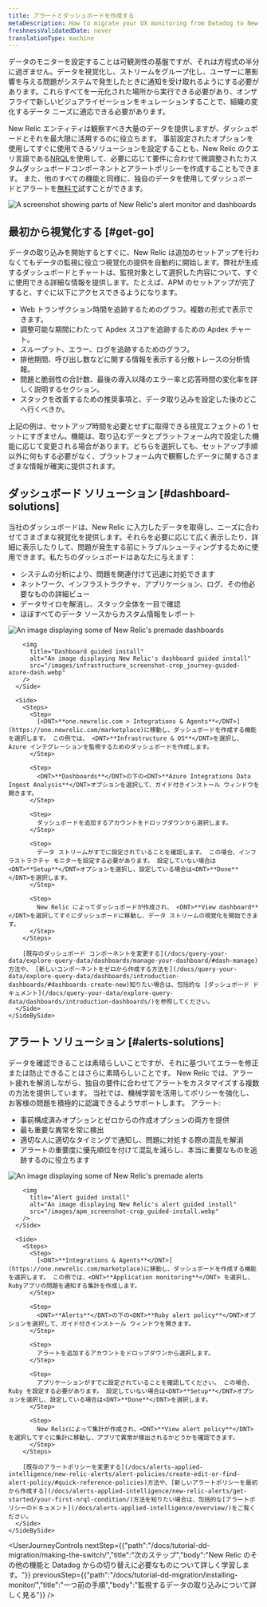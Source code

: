```yaml
---
title: アラートとダッシュボードを作成する
metaDescription: How to migrate your UX monitoring from Datadog to New Relic.
freshnessValidatedDate: never
translationType: machine
---
```


データのモニターを設定することは可観測性の基盤ですが、それは方程式の半分に過ぎません。データを視覚化し、ストリームをグループ化し、ユーザーに悪影響を与える問題がシステムで発生したときに通知を受け取れるようにする必要があります。これらすべてを一元化された場所から実行できる必要があり、オンザフライで新しいビジュアライゼーションをキュレーションすることで、組織の変化するデータ ニーズに適応できる必要があります。

New Relic エンティティは観察すべき大量のデータを提供しますが、ダッシュボードと<InlinePopover type="alerts"/>それを最大限に活用するのに役立ちます。 事前設定されたオプションを使用してすぐに使用できるソリューションを設定することも、New Relic のクエリ言語である[NRQL](/docs/query-your-data/nrql-new-relic-query-language/get-started/introduction-nrql-new-relics-query-language/)を使用して、必要に応じて要件に合わせて微調整されたカスタムダッシュボードコンポーネントとアラートポリシーを作成することもできます。 また、他のすべての機能と同様に、独自のデータを使用してダッシュボードとアラートを[無料で](https://newrelic.com/signup)試すことができます。

<img
  title="Alerts-and-dash"
  alt="A screenshot showing parts of New Relic's alert monitor and dashboards"
  src="/images/dashboards_screenshot-crop_journey-dash-and-alerts.webp"
/>

## 最初から視覚化する [#get-go]

データの取り込みを開始するとすぐに、New Relic は追加のセットアップを行わなくてもデータの監視に役立つ視覚化の提供を自動的に開始します。弊社が生成するダッシュボードとチャートは、監視対象として選択した内容について、すぐに使用できる詳細な情報を提供します。たとえば、APM のセットアップが完了すると、すぐに以下にアクセスできるようになります。

* Web トランザクション時間を追跡するためのグラフ。複数の形式で表示できます。
* 調整可能な期間にわたって Apdex スコアを追跡するための Apdex チャート。
* スループット、エラー、ログを追跡するためのグラフ。
* 排他期間、呼び出し数などに関する情報を表示する分散トレースの分析情報。
* 問題と脆弱性の合計数、最後の導入以降のエラー率と応答時間の変化率を詳しく説明するセクション。
* スタックを改善するための推奨事項と、データ取り込みを設定した後のどこへ行くべきか。

上記の例は、セットアップ時間を必要とせずに取得できる視覚エフェクトの 1 セットにすぎません。機能は、取り込むデータとプラットフォーム内で設定した機能に応じて変更される場合があります。どちらを選択しても、セットアップ手順以外に何もする必要がなく、プラットフォーム内で観察したデータに関するさまざまな情報が確実に提供されます。

## ダッシュボード ソリューション [#dashboard-solutions]

当社のダッシュボードは、New Relic に入力したデータを取得し、ニーズに合わせてさまざまな視覚化を提供します。それらを必要に応じて広く表示したり、詳細に表示したりして、問題が発生する前にトラブルシューティングするために使用できます。私たちのダッシュボードはあなたに与えます：

* システムの分析により、問題を関連付けて迅速に対処できます
* ネットワーク、インフラストラクチャ、アプリケーション、ログ、その他必要なものの詳細ビュー
* データサイロを解消し、スタック全体を一目で確認
* ほぼすべてのデータ ソースからカスタム情報をレポート

<CollapserGroup>
  <Collapser
    id="dash-install"
    title="既製のダッシュボードをインストールする"
  >
    <SideBySide>
      <Side>
        <img
          title="Premade dashboards"
          alt="An image displaying some of New Relic's premade dashboards"
          src="/images/infrastructure_screenshot-crop_premade-dashboards.webp"
        />

        <img
          title="Dashboard guided install"
          alt="An image displaying New Relic's dashboard guided install"
          src="/images/infrastructure_screenshot-crop_journey-guided-azure-dash.webp"
        />
      </Side>

      <Side>
        <Steps>
          <Step>
            [<DNT>**one.newrelic.com > Integrations & Agents**</DNT>](https://one.newrelic.com/marketplace)に移動し、ダッシュボードを作成する機能を選択します。 この例では、 <DNT>**Infrastructure & OS**</DNT>を選択し、Azure インテグレーションを監視するためのダッシュボードを作成します。
          </Step>

          <Step>
            <DNT>**Dashboards**</DNT>の下の<DNT>**Azure Integrations Data Ingest Analysis**</DNT>オプションを選択して、ガイド付きインストール ウィンドウを開きます。
          </Step>

          <Step>
            ダッシュボードを追加するアカウントをドロップダウンから選択します。
          </Step>

          <Step>
            データ ストリームがすでに設定されていることを確認します。 この場合、インフラストラクチャ モニターを設定する必要があります。 設定していない場合は<DNT>**Setup**</DNT>オプションを選択し、設定している場合は<DNT>**Done**</DNT>を選択します。
          </Step>

          <Step>
            New Relic によってダッシュボードが作成され、 <DNT>**View dashboard**</DNT>を選択してすぐにダッシュボードに移動し、データ ストリームの視覚化を開始できます。
          </Step>
        </Steps>

        [既存のダッシュボード コンポーネントを変更する](/docs/query-your-data/explore-query-data/dashboards/manage-your-dashboard/#dash-manage) 方法や、 [新しいコンポーネントをゼロから作成する方法を](/docs/query-your-data/explore-query-data/dashboards/introduction-dashboards/#dashboards-create-new)知りたい場合は、包括的な [ダッシュボード ドキュメント](/docs/query-your-data/explore-query-data/dashboards/introduction-dashboards/)を参照してください。
      </Side>
    </SideBySide>
  </Collapser>
</CollapserGroup>

## アラート ソリューション [#alerts-solutions]

データを確認できることは素晴らしいことですが、それに基づいてエラーを修正または防止できることはさらに素晴らしいことです。 New Relic では、アラート疲れを解消しながら、独自の要件に合わせてアラートをカスタマイズする複数の方法を提供しています。 当社では、機械学習を活用してポリシーを強化し、お客様の問題を積極的に認識できるようサポートします。 アラート:

* 事前構成済みオプションとゼロからの作成オプションの両方を提供
* 最も重要な異常を常に検出
* 適切な人に適切なタイミングで通知し、問題に対処する際の混乱を解消
* アラートの重要度に優先順位を付けて混乱を減らし、本当に重要なものを追跡するのに役立ちます

<CollapserGroup>
  <Collapser
    id="alerts-install"
    title="既製のアラートをインストールする"
  >
    <SideBySide>
      <Side>
        <img
          title="Premade alerts"
          alt="An image displaying some of New Relic's premade alerts"
          src="/images/apm_screenshot-crop_premade-alerts.webp"
        />

        <img
          title="Alert guided install"
          alt="An image displaying New Relic's alert guided install"
          src="/images/apm_screenshot-crop_guided-install.webp"
        />
      </Side>

      <Side>
        <Steps>
          <Step>
            [<DNT>**Integrations & Agents**</DNT>](https://one.newrelic.com/marketplace)に移動し、ダッシュボードを作成する機能を選択します。 この例では、<DNT>**Application monitoring**</DNT> を選択し、 Rubyアプリの問題を通知する集計を作成します。
          </Step>

          <Step>
            <DNT>**Alerts**</DNT>の下の<DNT>**Ruby alert policy**</DNT>オプションを選択して、ガイド付きインストール ウィンドウを開きます。
          </Step>

          <Step>
            アラートを追加するアカウントをドロップダウンから選択します。
          </Step>

          <Step>
            アプリケーションがすでに設定されていることを確認してください。 この場合、Ruby を設定する必要があります。 設定していない場合は<DNT>**Setup**</DNT>オプションを選択し、設定している場合は<DNT>**Done**</DNT>を選択します。
          </Step>

          <Step>
            New Relicによって集計が作成され、<DNT>**View alert policy**</DNT> を選択してすぐに集計に移動し、アプリで異常が検出されるかどうかを確認できます。
          </Step>
        </Steps>

        [既存のアラートポリシーを変更する](/docs/alerts-applied-intelligence/new-relic-alerts/alert-policies/create-edit-or-find-alert-policy/#quick-reference-policies)方法や、[新しいアラートポリシーを最初から作成する](/docs/alerts-applied-intelligence/new-relic-alerts/get-started/your-first-nrql-condition/)方法を知りたい場合は、包括的な[アラートポリシーのドキュメント](/docs/alerts-applied-intelligence/overview/)をご覧ください。
      </Side>
    </SideBySide>
  </Collapser>
</CollapserGroup>

<UserJourneyControls
  nextStep={{"path":"/docs/tutorial-dd-migration/making-the-switch/","title":"次のステップ","body":"New Relic のその他の機能と Datadog からの切り替えに必要なものについて詳しく学習します。"}}
  previousStep={{"path":"/docs/tutorial-dd-migration/installing-monitor/","title":"一つ前の手順","body":"監視するデータの取り込みについて詳しく見る"}}
/>

